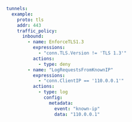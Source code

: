 ```yaml
tunnels:
  example:
    proto: tls
    addr: 443
    traffic_policy:
      inbound:
        - name: EnforceTLS1.3
          expressions:
            - "conn.TLS.Version != 'TLS 1.3'"
          actions:
            - type: deny
        - name: "LogRequestsFromKnownIP"
          expressions:
            - "conn.ClientIP == '110.0.0.1'"
          actions:
            - type: log
              config:
                metadata:
                  event: "known-ip"
                  data: "110.0.0.1"
```
